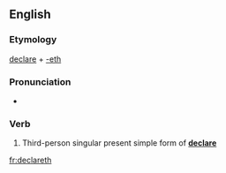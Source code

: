==English==

===Etymology===
[[declare]] + [[-eth]]

===Pronunciation===
* {{a|UK}} {{IPA|/dɪˈkleəɹəθ/|lang=en}}

===Verb===
{{head|en|verb form}}

# {{label|en|archaic}} Third-person singular present simple form of '''[[declare]]'''

[[fr:declareth]]